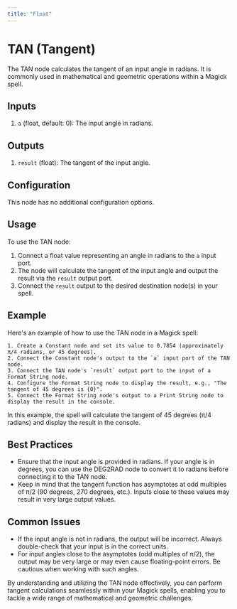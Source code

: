 ```yaml
---
title: "Float"
---
```


# TAN (Tangent)

The TAN node calculates the tangent of an input angle in radians. It is commonly used in mathematical and geometric operations within a Magick spell.

## Inputs

1. `a` (float, default: 0): The input angle in radians.

## Outputs

1. `result` (float): The tangent of the input angle.

## Configuration

This node has no additional configuration options.

## Usage

To use the TAN node:

1. Connect a float value representing an angle in radians to the `a` input port.
2. The node will calculate the tangent of the input angle and output the result via the `result` output port.
3. Connect the `result` output to the desired destination node(s) in your spell.

## Example

Here's an example of how to use the TAN node in a Magick spell:

```
1. Create a Constant node and set its value to 0.7854 (approximately π/4 radians, or 45 degrees).
2. Connect the Constant node's output to the `a` input port of the TAN node.
3. Connect the TAN node's `result` output port to the input of a Format String node.
4. Configure the Format String node to display the result, e.g., "The tangent of 45 degrees is {0}".
5. Connect the Format String node's output to a Print String node to display the result in the console.
```

In this example, the spell will calculate the tangent of 45 degrees (π/4 radians) and display the result in the console.

## Best Practices

- Ensure that the input angle is provided in radians. If your angle is in degrees, you can use the DEG2RAD node to convert it to radians before connecting it to the TAN node.
- Keep in mind that the tangent function has asymptotes at odd multiples of π/2 (90 degrees, 270 degrees, etc.). Inputs close to these values may result in very large output values.

## Common Issues

- If the input angle is not in radians, the output will be incorrect. Always double-check that your input is in the correct units.
- For input angles close to the asymptotes (odd multiples of π/2), the output may be very large or may even cause floating-point errors. Be cautious when working with such angles.

By understanding and utilizing the TAN node effectively, you can perform tangent calculations seamlessly within your Magick spells, enabling you to tackle a wide range of mathematical and geometric challenges.